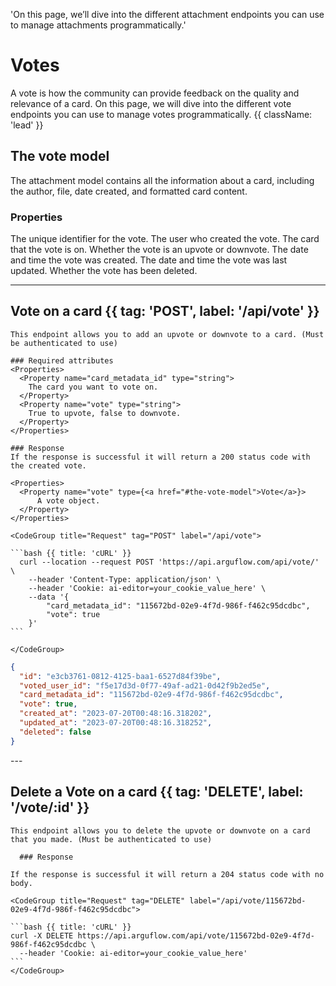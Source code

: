   'On this page, we’ll dive into the different attachment endpoints you can use to manage attachments programmatically.'

# Votes

A vote is how the community can provide feedback on the quality and relevance of a card. On this page, we will dive into the different vote endpoints you can use to manage votes programmatically. {{ className: 'lead' }}

## The vote model

The attachment model contains all the information about a card, including the author, file, date created, and formatted card content.

### Properties
<Properties>
  <Property name="id" type="string">
    The unique identifier for the vote.
  </Property>
  <Property name="voted_user_id" type="string">
    The user who created the vote.
  </Property>
  <Property name="card_metadata_id" type="string">
    The card that the vote is on.
  </Property>
  <Property name="vote" type="boolean">
    Whether the vote is an upvote or downvote.
  </Property>
  <Property name="created_at" type="string">
    The date and time the vote was created.
  </Property>
  <Property name="updated_at" type="string">
    The date and time the vote was last updated.
  </Property>
  <Property name="deleted" type="boolean">
    Whether the vote has been deleted.
  </Property>
</Properties>

---

## Vote on a card {{ tag: 'POST', label: '/api/vote' }}

<Row>
  <Col>

    This endpoint allows you to add an upvote or downvote to a card. (Must be authenticated to use)

    ### Required attributes
    <Properties>
      <Property name="card_metadata_id" type="string">
        The card you want to vote on.
      </Property>
      <Property name="vote" type="string">
        True to upvote, false to downvote.
      </Property>
    </Properties>

    ### Response
    If the response is successful it will return a 200 status code with the created vote.

    <Properties>
      <Property name="vote" type={<a href="#the-vote-model">Vote</a>}>
          A vote object.
      </Property>
    </Properties>

  </Col>
  <Col sticky>

    <CodeGroup title="Request" tag="POST" label="/api/vote">

    ```bash {{ title: 'cURL' }}
      curl --location --request POST 'https://api.arguflow.com/api/vote/' \
        --header 'Content-Type: application/json' \
        --header 'Cookie: ai-editor=your_cookie_value_here' \
        --data '{
            "card_metadata_id": "115672bd-02e9-4f7d-986f-f462c95dcdbc",
            "vote": true
        }'
    ```

    </CodeGroup>

```json {{ title: 'Response' }}
{
  "id": "e3cb3761-0812-4125-baa1-6527d84f39be",
  "voted_user_id": "f5e17d3d-0f77-49af-ad21-0d42f9b2ed5e",
  "card_metadata_id": "115672bd-02e9-4f7d-986f-f462c95dcdbc",
  "vote": true,
  "created_at": "2023-07-20T00:48:16.318202",
  "updated_at": "2023-07-20T00:48:16.318252",
  "deleted": false
}
```

  </Col>
</Row>
---

## Delete a Vote on a card {{ tag: 'DELETE', label: '/vote/:id' }}

<Row>
  <Col>

    This endpoint allows you to delete the upvote or downvote on a card that you made. (Must be authenticated to use)

      ### Response

    If the response is successful it will return a 204 status code with no body.
  </Col>
  <Col sticky>

    <CodeGroup title="Request" tag="DELETE" label="/api/vote/115672bd-02e9-4f7d-986f-f462c95dcdbc">

    ```bash {{ title: 'cURL' }}
    curl -X DELETE https://api.arguflow.com/api/vote/115672bd-02e9-4f7d-986f-f462c95dcdbc \
      --header 'Cookie: ai-editor=your_cookie_value_here'
    ```
    </CodeGroup>

  </Col>
</Row>

